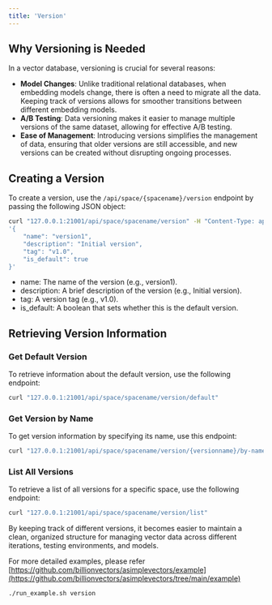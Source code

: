 ```yaml
---
title: 'Version'
---
```


## Why Versioning is Needed

In a vector database, versioning is crucial for several reasons:

- **Model Changes**: Unlike traditional relational databases, when embedding models change, there is often a need to migrate all the data. Keeping track of versions allows for smoother transitions between different embedding models.
- **A/B Testing**: Data versioning makes it easier to manage multiple versions of the same dataset, allowing for effective A/B testing.
- **Ease of Management**: Introducing versions simplifies the management of data, ensuring that older versions are still accessible, and new versions can be created without disrupting ongoing processes.

## Creating a Version

To create a version, use the `/api/space/{spacename}/version` endpoint by passing the following JSON object:

```bash
curl "127.0.0.1:21001/api/space/spacename/version" -H "Content-Type: application/json" -d  \
'{
    "name": "version1",
    "description": "Initial version",
    "tag": "v1.0",
    "is_default": true
}'
```
* name: The name of the version (e.g., version1).
* description: A brief description of the version (e.g., Initial version).
* tag: A version tag (e.g., v1.0).
* is_default: A boolean that sets whether this is the default version.

## Retrieving Version Information

### Get Default Version

To retrieve information about the default version, use the following endpoint:

```bash
curl "127.0.0.1:21001/api/space/spacename/version/default"
```

### Get Version by Name

To get version information by specifying its name, use this endpoint:

```bash
curl "127.0.0.1:21001/api/space/spacename/version/{versionname}/by-name"
```

### List All Versions

To retrieve a list of all versions for a specific space, use the following endpoint:

```bash
curl "127.0.0.1:21001/api/space/spacename/version/list"
```

By keeping track of different versions, it becomes easier to maintain a clean, organized structure for managing vector data across different iterations, testing environments, and models.


For more detailed examples, please refer [https://github.com/billionvectors/asimplevectors/example](https://github.com/billionvectors/asimplevectors/tree/main/example)

```bash
./run_example.sh version
```
